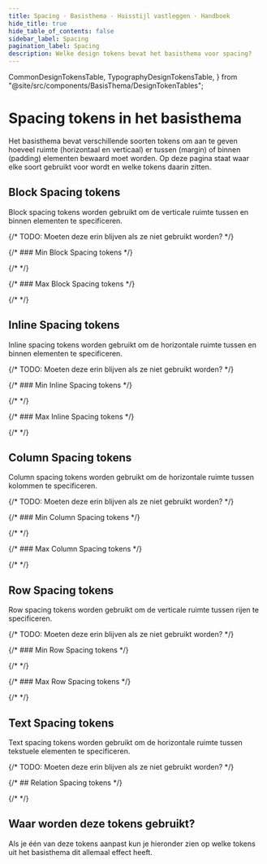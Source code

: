 ```yaml
---
title: Spacing · Basisthema · Huisstijl vastleggen · Handboek
hide_title: true
hide_table_of_contents: false
sidebar_label: Spacing
pagination_label: Spacing
description: Welke design tokens bevat het basisthema voor spacing?
---
```


  CommonDesignTokensTable,
  TypographyDesignTokensTable,
} from "@site/src/components/BasisThema/DesignTokenTables";

# Spacing tokens in het basisthema

<Paragraph lead>
  Het basisthema bevat verschillende soorten tokens om aan te geven hoeveel ruimte (horizontaal en verticaal) er tussen
  (margin) of binnen (padding) elementen bewaard moet worden. Op deze pagina staat waar elke soort gebruikt voor wordt
  en welke tokens daarin zitten.
</Paragraph>

## Block Spacing tokens

Block spacing tokens worden gebruikt om de verticale ruimte tussen en binnen elementen te specificeren.

<CommonDesignTokensTable type="space" item="block" maxPathLength={4} />

{/* TODO: Moeten deze erin blijven als ze niet gebruikt worden? */}

{/* ### Min Block Spacing tokens */}

{/* <CommonDesignTokensTable type="space" item="block" subitem="min" /> */}

{/* ### Max Block Spacing tokens */}

{/* <CommonDesignTokensTable type="space" item="block" subitem="max" /> */}

## Inline Spacing tokens

Inline spacing tokens worden gebruikt om de horizontale ruimte tussen en binnen elementen te specificeren.

<CommonDesignTokensTable type="space" item="inline" maxPathLength={4} />

{/* TODO: Moeten deze erin blijven als ze niet gebruikt worden? */}

{/* ### Min Inline Spacing tokens */}

{/* <CommonDesignTokensTable type="space" item="inline" subitem="min" /> */}

{/* ### Max Inline Spacing tokens */}

{/* <CommonDesignTokensTable type="space" item="inline" subitem="max" /> */}

## Column Spacing tokens

Column spacing tokens worden gebruikt om de horizontale ruimte tussen kolommen te specificeren.

<CommonDesignTokensTable type="space" item="column" maxPathLength={4} />

{/* TODO: Moeten deze erin blijven als ze niet gebruikt worden? */}

{/* ### Min Column Spacing tokens */}

{/* <CommonDesignTokensTable type="space" item="column" subitem="min" /> */}

{/* ### Max Column Spacing tokens */}

{/* <CommonDesignTokensTable type="space" item="column" subitem="max" /> */}

## Row Spacing tokens

Row spacing tokens worden gebruikt om de verticale ruimte tussen rijen te specificeren.

<CommonDesignTokensTable type="space" item="row" maxPathLength={4} />

{/* TODO: Moeten deze erin blijven als ze niet gebruikt worden? */}

{/* ### Min Row Spacing tokens */}

{/* <CommonDesignTokensTable type="space" item="row" subitem="min" /> */}

{/* ### Max Row Spacing tokens */}

{/* <CommonDesignTokensTable type="space" item="row" subitem="max" /> */}

## Text Spacing tokens

Text spacing tokens worden gebruikt om de horizontale ruimte tussen tekstuele elementen te specificeren.

<CommonDesignTokensTable type="space" item="text" />

{/* TODO: Moeten deze erin blijven als ze niet gebruikt worden? */}

{/* ## Relation Spacing tokens */}

{/* <CommonDesignTokensTable type="space" item="relation" /> */}

## Waar worden deze tokens gebruikt?

Als je één van deze tokens aanpast kun je hieronder zien op welke tokens uit het basisthema dit allemaal effect heeft.

<TokenUses tokenType="space" />
